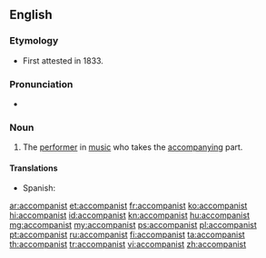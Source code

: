 ==English==

===Etymology===
* First attested in 1833.
{{suffix|accompany|ist}}

===Pronunciation===
* {{a|US}} {{IPA|/əˈ.kʌm.pə.nɪst/|/əˈ.kʌmp.nɪst/}}

===Noun===
{{en-noun}}

# {{context|music|lang=en}} The [[performer]] in [[music]] who takes the [[accompany]]ing part.

====Translations====
{{trans-top|performer who takes the accompanying part}}
* Spanish: {{t|es|acompañante|m|f}}
{{trans-mid}}
{{trans-bottom}}

[[ar:accompanist]]
[[et:accompanist]]
[[fr:accompanist]]
[[ko:accompanist]]
[[hi:accompanist]]
[[id:accompanist]]
[[kn:accompanist]]
[[hu:accompanist]]
[[mg:accompanist]]
[[my:accompanist]]
[[ps:accompanist]]
[[pl:accompanist]]
[[pt:accompanist]]
[[ru:accompanist]]
[[fi:accompanist]]
[[ta:accompanist]]
[[th:accompanist]]
[[tr:accompanist]]
[[vi:accompanist]]
[[zh:accompanist]]